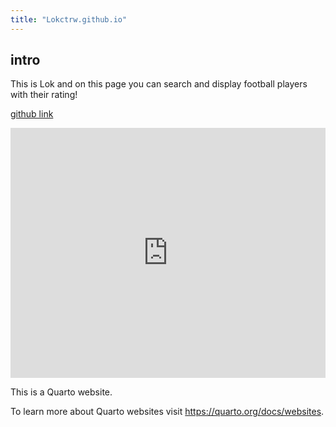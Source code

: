 ```yaml
---
title: "Lokctrw.github.io"
---
```


## intro

This is Lok and on this page you can search and display football players with their rating!

[github link](https://github.com/Lokctrw/NM2207)

<iframe height="400" width="100%" frameborder="no" src="https://lokctrw.shinyapps.io/search_engine/">

</iframe>

This is a Quarto website.

To learn more about Quarto websites visit <https://quarto.org/docs/websites>.
